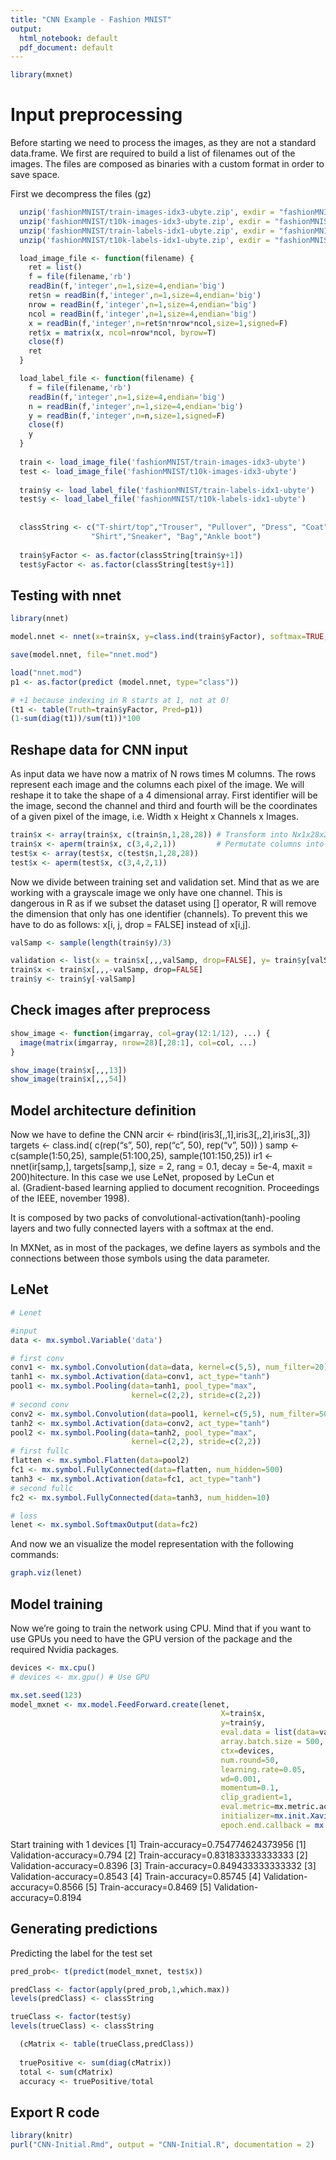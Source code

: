 ```yaml
---
title: "CNN Example - Fashion MNIST"
output:
  html_notebook: default
  pdf_document: default
---
```





```r
library(mxnet)
```
Input preprocessing
===================

Before starting we need to process the images, as they are not a standard 
data.frame. We first are required to build a list of filenames out of the images.
The files are composed as binaries with a custom format in order to save space.

First we decompress the files (gz)
```r
  
  unzip('fashionMNIST/train-images-idx3-ubyte.zip', exdir = "fashionMNIST")
  unzip('fashionMNIST/t10k-images-idx3-ubyte.zip', exdir = "fashionMNIST")
  unzip('fashionMNIST/train-labels-idx1-ubyte.zip', exdir = "fashionMNIST")
  unzip('fashionMNIST/t10k-labels-idx1-ubyte.zip', exdir = "fashionMNIST")
```


```r
  load_image_file <- function(filename) {
    ret = list()
    f = file(filename,'rb')
    readBin(f,'integer',n=1,size=4,endian='big')
    ret$n = readBin(f,'integer',n=1,size=4,endian='big')
    nrow = readBin(f,'integer',n=1,size=4,endian='big')
    ncol = readBin(f,'integer',n=1,size=4,endian='big')
    x = readBin(f,'integer',n=ret$n*nrow*ncol,size=1,signed=F)
    ret$x = matrix(x, ncol=nrow*ncol, byrow=T)
    close(f)
    ret
  }

  load_label_file <- function(filename) {
    f = file(filename,'rb')
    readBin(f,'integer',n=1,size=4,endian='big')
    n = readBin(f,'integer',n=1,size=4,endian='big')
    y = readBin(f,'integer',n=n,size=1,signed=F)
    close(f)
    y
  }
  
  train <- load_image_file('fashionMNIST/train-images-idx3-ubyte')
  test <- load_image_file('fashionMNIST/t10k-images-idx3-ubyte')
  
  train$y <- load_label_file('fashionMNIST/train-labels-idx1-ubyte')
  test$y <- load_label_file('fashionMNIST/t10k-labels-idx1-ubyte') 
  
  
  classString <- c("T-shirt/top","Trouser", "Pullover", "Dress", "Coat", "Sandal",
                  "Shirt","Sneaker", "Bag","Ankle boot")
  
  train$yFactor <- as.factor(classString[train$y+1])
  test$yFactor <- as.factor(classString[test$y+1])
```


Testing with nnet
-----------------

```r
library(nnet)

model.nnet <- nnet(x=train$x, y=class.ind(train$yFactor), softmax=TRUE, size=20, maxit=1, decay=0.5, MaxNWts = 15910)

save(model.nnet, file="nnet.mod")
```

```r
load("nnet.mod")
p1 <- as.factor(predict (model.nnet, type="class"))

# +1 because indexing in R starts at 1, not at 0!
(t1 <- table(Truth=train$yFactor, Pred=p1))
(1-sum(diag(t1))/sum(t1))*100

```

Reshape data for CNN input
--------------------------

As input data we have now a matrix of N rows times M columns. The rows represent
each image and the columns each pixel of the image. We will reshape it to take
the shape of a 4 dimensional array. First identifier will be the image, second 
the channel and third and fourth will be the coordinates of a given pixel of the
image, i.e. Width x Height x Channels x Images.

```r
train$x <- array(train$x, c(train$n,1,28,28)) # Transform into Nx1x28x28 array
train$x <- aperm(train$x, c(3,4,2,1))         # Permutate columns into 28x28x1xN array
test$x <- array(test$x, c(test$n,1,28,28))
test$x <- aperm(test$x, c(3,4,2,1))
```

Now we divide between training set and validation set. Mind that as we are working 
with a grayscale image we only have one channel. This is dangerous in R as if we
subset the dataset using [] operator, R will remove the dimension that only has one identifier (channels). To prevent this we have to do as follows: x[i, j, drop = FALSE] instead of x[i,j].

```r
valSamp <- sample(length(train$y)/3)

validation <- list(x = train$x[,,,valSamp, drop=FALSE], y= train$y[valSamp]) # drop=FALSE forbids R to drop dimensions with length 1
train$x <- train$x[,,,-valSamp, drop=FALSE]
train$y <- train$y[-valSamp]
```


Check images after preprocess
-----------------------------
```r
show_image <- function(imgarray, col=gray(12:1/12), ...) {
  image(matrix(imgarray, nrow=28)[,28:1], col=col, ...)
}

show_image(train$x[,,,13])
show_image(train$x[,,,54])

```

Model architecture definition
-----------------------------

Now we have to define the CNN arcir <- rbind(iris3[,,1],iris3[,,2],iris3[,,3])
targets <- class.ind( c(rep("s", 50), rep("c", 50), rep("v", 50)) )
samp <- c(sample(1:50,25), sample(51:100,25), sample(101:150,25))
ir1 <- nnet(ir[samp,], targets[samp,], size = 2, rang = 0.1,
decay = 5e-4, maxit = 200)hitecture. In this case we use LeNet, proposed
by LeCun et al. (Gradient-based learning applied to document recognition. 
Proceedings of the IEEE, november 1998). 

It is composed by two packs of convolutional-activation(tanh)-pooling layers and
two fully connected layers with a softmax at the end.

In MXNet, as in most of the packages, we define layers as symbols and the 
connections between those symbols using the data parameter.

LeNet
-----

```r
# Lenet

#input
data <- mx.symbol.Variable('data')

# first conv
conv1 <- mx.symbol.Convolution(data=data, kernel=c(5,5), num_filter=20)
tanh1 <- mx.symbol.Activation(data=conv1, act_type="tanh")
pool1 <- mx.symbol.Pooling(data=tanh1, pool_type="max",
                           kernel=c(2,2), stride=c(2,2))
# second conv
conv2 <- mx.symbol.Convolution(data=pool1, kernel=c(5,5), num_filter=50)
tanh2 <- mx.symbol.Activation(data=conv2, act_type="tanh")
pool2 <- mx.symbol.Pooling(data=tanh2, pool_type="max",
                           kernel=c(2,2), stride=c(2,2))
# first fullc
flatten <- mx.symbol.Flatten(data=pool2)
fc1 <- mx.symbol.FullyConnected(data=flatten, num_hidden=500)
tanh3 <- mx.symbol.Activation(data=fc1, act_type="tanh")
# second fullc
fc2 <- mx.symbol.FullyConnected(data=tanh3, num_hidden=10)

# loss
lenet <- mx.symbol.SoftmaxOutput(data=fc2)
```


And now we an visualize the model representation with the following commands:
```r
graph.viz(lenet)
```


Model training
--------------

Now we're going to train the network using CPU. Mind that if you want to use
GPUs you need to have the GPU version of the package and the required Nvidia
packages.

```r
devices <- mx.cpu()
# devices <- mx.gpu() # Use GPU

mx.set.seed(123)
model_mxnet <- mx.model.FeedForward.create(lenet,
                                               X=train$x, 
                                               y=train$y,
                                               eval.data = list(data=validation$x, label=validation$y),
                                               array.batch.size = 500, 
                                               ctx=devices, 
                                               num.round=50,
                                               learning.rate=0.05,
                                               wd=0.001,
                                               momentum=0.1,
                                               clip_gradient=1,
                                               eval.metric=mx.metric.accuracy, 
                                               initializer=mx.init.Xavier(rnd_type = "gaussian", factor_type = "avg", magnitude = 3),
                                               epoch.end.callback = mx.callback.log.train.metric(1))

```
Start training with 1 devices
[1] Train-accuracy=0.754774624373956
[1] Validation-accuracy=0.794
[2] Train-accuracy=0.831833333333333
[2] Validation-accuracy=0.8396
[3] Train-accuracy=0.849433333333332
[3] Validation-accuracy=0.8543
[4] Train-accuracy=0.85745
[4] Validation-accuracy=0.8566
[5] Train-accuracy=0.8469
[5] Validation-accuracy=0.8194


Generating predictions
----------------------

Predicting the label for the test set
```r
pred_prob<- t(predict(model_mxnet, test$x))


```


```r
predClass <- factor(apply(pred_prob,1,which.max))
levels(predClass) <- classString

trueClass <- factor(test$y)
levels(trueClass) <- classString

```

```r
  (cMatrix <- table(trueClass,predClass))
  
  truePositive <- sum(diag(cMatrix))
  total <- sum(cMatrix)
  accuracy <- truePositive/total
```

Export R code
-------------
```r
library(knitr)
purl("CNN-Initial.Rmd", output = "CNN-Initial.R", documentation = 2)
```



